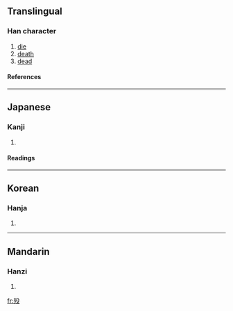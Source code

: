 {{see|歿}}

==Translingual==
===Han character===
{{Han char|rn=78|rad=歹|as=04|sn=8|four=|canj=一弓竹弓水 (MNHNE)}}
# [[die]]
# [[death]]
# [[dead]]
====References====
{{Han ref|kx=0579.331|dkj=16386|hdz=21382.180|uh=6B81|ud=27521}}

----
==Japanese==
===Kanji===
{{ja-kanji|grade=|rs=歹04}}
# {{defn|Japanese}} 
====Readings====
{{ja-readings|on=[[ぼつ]] (botsu), [[もち]] (mochi)|kun=[[しぬ]] (shinu)}}

----
==Korean==
===Hanja===
{{ko-hanja|hangeul=몰|eumhun=|rv=mol|mr=mol|y=mol}}
# {{defn|Korean}}

----
==Mandarin==
===Hanzi===
{{cmn-hanzi|tra=歿|pin=[[mò]] (mo4), [[wěn]] (wen3)|wg=mo<sup>4</sup>, wen<sup>3</sup>}}
# {{defn|Mandarin}}

[[fr:殁]]
